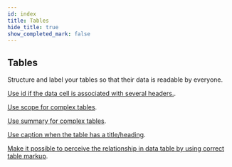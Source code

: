 ```yaml
---
id: index
title: Tables
hide_title: true
show_completed_mark: false
---
```



<Card icon="🧮">

## Tables

Structure and label your tables so that their data is readable by everyone.

</Card>

<ProgressBar />

<CategoryItem id="data-cells-several-headers">

[Use id if the data cell is associated with several headers.](data-cells-several-headers.md).
<!--
This technique (id/headers) is used when data cells are associated with more than one row and/or one column header.
-->
</CategoryItem>

<CategoryItem id="scope-tables">

[Use scope for complex tables](scope-tables.md).
<!--
Associate header cells with data cells in complex tables using the scope attribute. Choose the appropriate value - row, col, rowgroup, or colgroup.
-->
</CategoryItem>

<CategoryItem id="summary-tables">

[Use summary for complex tables](summary-tables.md).
<!--
Use the summary attribute to give a brief explanation of how the data has been organized or how to navigate the table for people using screen readers.
-->
</CategoryItem>

<CategoryItem id="table-title-caption">

[Use caption when the table has a title/heading](table-title-caption.md).
<!--
Caption ensures that the title/heading gets associated with the table. Screen readers can navigate directly to a table caption if it's available.
-->
</CategoryItem>

<CategoryItem id="table-data-relation">

[Make it possible to perceive the relationship in data table by using correct table markup](table-data-relation.md).
<!--
Use table headers appropriately (data cells are associated with their headers).
-->
</CategoryItem>
